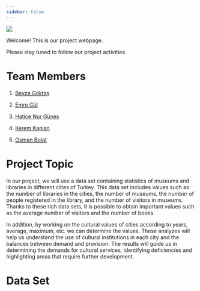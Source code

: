 ```yaml
---
sidebar: false 
---
```

![](images/synergy_logo.png){fig-align="center"}

Welcome! This is our project webpage.

Please stay tuned to follow our project activities.


# Team Members

1.  [Beyza Göktaş](https://emu-hacettepe-analytics.github.io/emu430-fall2023-beyzagoktas/)

2.  [Emre Gül](https://emu-hacettepe-analytics.github.io/emu430-fall2023-emregul57/)

3.  [Hatice Nur Güneş](https://emu-hacettepe-analytics.github.io/emu430-fall2023-haticenurgunes/)

4.  [Kerem Kaplan](https://emu-hacettepe-analytics.github.io/emu430-fall2023-keremkpln/)

5.  [Osman Bolat](https://emu-hacettepe-analytics.github.io/emu430-fall2023-OsmanBOLAT/)

# Project Topic

In our project, we will use a data set containing statistics of museums and libraries in different cities of Turkey. This data set includes values such as the number of libraries in the cities, the number of museums, the number of people registered in the library, and the number of visitors in museums. Thanks to these rich data sets, it is possible to obtain important values such as the average number of visitors and the number of books.

In addition, by working on the cultural values of cities according to years, average, maximum, etc. we can determine the values. These analyzes will help us understand the use of cultural institutions in each city and the balances between demand and provision. The results will guide us in determining the demands for cultural services, identifying deficiencies and highlighting areas that require further development.

# Data Set

